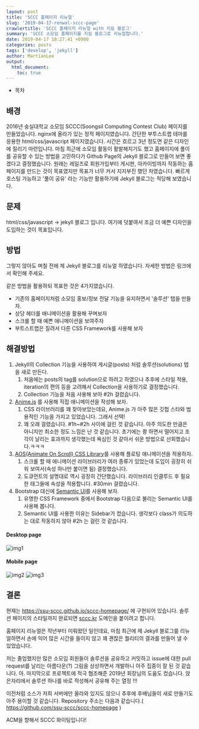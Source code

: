 ```yaml
---
layout: post
title: 'SCCC 홈페이지 리뉴얼'
slug: '2019-04-17-renwal-sccc-page'
crawlertitle: 'SCCC 홈페이지 리뉴얼 with 지킬 블로그'
summary: 'SCCC 소모임 홈페이지를 지킬 블로그로 리뉴얼합니다.'
date: 2019-04-17 18:27:41 +0900
categories: posts
tags: ['develop', 'jekyll']
author: MartianLee
output:
  html_document:
    toc: true
---
```


- 목차

## 배경

2016년 숭실대학교 소모임 SCCC(Soongsil Computing Contest Club) 페이지를 만들었습니다. nginx에 올라가 있는 정적 페이지였습니다.
간단한 부투스트랩 테마를 응용한 html/css/javascript 페이지였습니다. 시간은 흐르고 3년 정도면 같은 디자인에 질리기 마련입니다.
마침 최근에 소모임 활동이 활발해지기도 했고 홈페이지에 풀이를 공유할 수 있는 방법을 고민하다가 Github Page의 Jekyll 블로그로 만들어 보면 좋겠다고 결정했습니다. 원래는 레일즈로 회원가입부터 게시판, 아카이빙까지 작동하는 홈페이지를 만드는 것이 목표였지만 목표가 너무 커서 지지부진 했던 차였습니다.
빠르게 호스팅 가능하고 '풀이 공유' 라는 기능만 활용하기에 Jekyll 블로그는 적당해 보였습니다.

## 문제

html/css/javascript -> jekyll 블로그 입니다.
여기에 덧붙여서 조금 더 예쁜 디자인을 도입하는 것이 목표입니다.

## 방법

그렇지 않아도 며칠 전에 제 Jekyll 블로그를 리뉴얼 하였습니다. 자세한 방법은 링크에서 확인해 주세요.

같은 방법을 활용하되 목표한 것은 4가지였습니다.

- 기존의 홈페이지처럼 소모임 홍보/정보 전달 기능을 유지하면서 '솔루션' 탭을 만들자.
- 상당 헤더를 애니메이션을 활용해 꾸며보자
- 스크롤 할 때 예쁜 애니메이션을 보여주자
- 부트스트랩은 질려서 다른 CSS Framework를 사용해 보자

## 해결방법

1. Jekyll의 Collection 기능을 사용하여 게시글(posts) 처럼 솔루션(solutions) 탭을 새로 만든다.
   1. 처음에는 posts의 tag를 solution으로 하려고 하였으나 추후에 스타일 적용, iteration의 편의 등을 고려해서 Collection을 사용하기로 결정했습니다.
   2. Collection 기능을 처음 샤용해 보아 #2h 걸렸습니다.
2. [Anime.js](https://animejs.com/) 를 사용해 직접 애니메이션을 작성해 보자.
   1. CSS 라이브러리를 꽤 찾아보았는데요, Anime.js 가 아주 많은 깃헙 스타와 범용적인 기능을 가지고 있었습니다. 그래서 선택!
   2. 꽤 오래 걸렸습니다. #1h~#2h 사이에 걸린 것 같습니다. 아주 의도한 만큼은 아니지만 최소한 정도 느낌은 난 것 같습니다. 초기에는 쾅 하면서 떨어지고 조각이 날리는 효과까지 생각했는데 욕심인 것 같아서 쉬운 방법으로 선회했습니다.ㅋㅋㅋ
3. [AOS(Animate On Scroll) CSS Library](https://michalsnik.github.io/aos/)를 사용해 플로팅 애니메이션을 적용하자.
   1. 스크롤 할 때 애니메이션 라이브러리가 여러 종류가 있었는데 도입이 굉장히 쉬워 보여서(속성 하나만 붙이면 됨) 결정했습니다.
   2. 도큐먼트의 설명대로 역시 굉장히 간단했습니다. 라이브러리 인클루드 후 필요한 태그들에 속성을 적용합니다. #30min 걸렸습니다.
4. Bootstrap 대신에 [Semantic UI](https://semantic-ui.com/)를 사용해 보자.
   1. 유명한 CSS Framework 중에서 Bootstrap 다음으로 불리는 Semantic UI를 사용해 봅니다.
   2. Semantic UI를 사용한 이유는 Sidebar가 컸습니다. 생각보다 class가 의도하는 대로 작동하지 않아 #2h 는 걸린 것 같습니다.

#### Desktop page

![img1](./contents/190417_renewal-sccc-homepage/homepage.png)

#### Mobile page

![img2](./contents/190417_renewal-sccc-homepage/mobile1.png)
![img3](./contents/190417_renewal-sccc-homepage/mobile2.png)

## 결론

현재는 https://ssu-sccc.github.io/sccc-homepage/ 에 구현되어 있습니다. 솔루션 페이지의 스타일까지 완료되면 [sccc.kr](http://sccc.kr) 도메인을 붙이려고 합니다.

홈페이지 리뉴얼은 작년부터 미뤄왔던 일인데요, 마침 최근에 제 Jekyll 블로그를 리뉴얼하면서 손에 익어 많은 시간을 들이지 않고 꽤 괜찮은 퀄리티의 결과를 만들어 낼 수 있었습니다.

저는 졸업했지만 많은 소모임 회원들이 솔루션을 공유하고 커밋하고 issue에 대한 pull request를 날리는 아름다운(?) 그림을 상상하면서 개발하니 아주 집중이 잘 된 것 같습니다. 아. 마지막으로 프로젝트에 적극 협조해준 2019년 회장님의 도움도 컸습니다. 앉은자리에서 솔루션 하나를 바로 작성해서 공유해 주는 열정 !!!

이전처럼 소스가 저희 서버에만 올라와 있지도 않으니 추후에 후배님들이 새로 만들기도 아주 용이할 것 같습니다. Repository 주소는 다음과 같습니다.( https://github.com/ssu-sccc/sccc-homepage )

ACM을 향해서 SCCC 화이팅입니다!

[codeground]: https://www.codeground.org/practice
